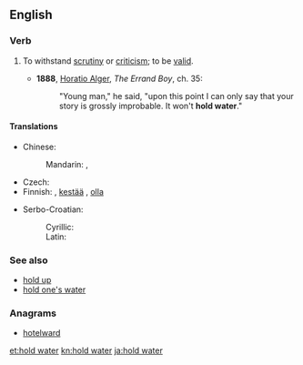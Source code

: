 ==English==

===Verb===
{{head|en|verb|head=[[hold]] [[water]]}}

# {{context|idiomatic|lang=en}} To withstand [[scrutiny]] or [[criticism]]; to be [[valid]].
#* '''1888''', [[w:Horatio Alger, Jr.|Horatio Alger]], ''The Errand Boy'', ch. 35:
#*: "Young man," he said, "upon this point I can only say that your story is grossly improbable. It won't '''hold water'''."

====Translations====
{{trans-top|withstand scrutiny}}
* Chinese:
*: Mandarin: {{t|cmn|站得住腳|sc=Hani}}, {{t+|cmn|站得住脚|tr=zhàndezhù jiǎo|sc=Hani}}
* Czech: {{t+|cs|hořet}}
* Finnish: {{t|fi|pitää vettä}}, [[kestää#Finnish|kestää]] {{t|fi|tarkastelu|alt=tarkastelua}}, [[olla#Finnish|olla]] {{t|fi|vedenpitävä}}
{{trans-mid}}
* Serbo-Croatian:
*: Cyrillic: {{t|sh|држати воду|sc=Cyrl}}
*: Latin: {{t|sh|držati vodu}}
{{trans-bottom}}

===See also===
* [[hold up]]
* [[hold one's water]]

===Anagrams===
* [[hotelward#English|hotelward]]

[[et:hold water]]
[[kn:hold water]]
[[ja:hold water]]